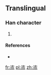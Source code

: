 ==Translingual==

===Han character===
{{Han char|rn=15|rad=冫|as=08|sn=10|four=|canj=IPOP|ids=⿱⿰冫七⿱人⺗}}

# {{defn|Han|sort=冫08}}

====References====
* {{Han ref|kx=0133.011|dkj=|dj=|hdz=|uh=34D2|ud=13522|bh=|bd=}}

[[fr:㓒]]
[[pl:㓒]]
[[zh:㓒]]